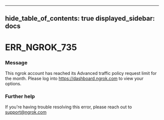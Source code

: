 

---
hide_table_of_contents: true
displayed_sidebar: docs
---


# ERR_NGROK_735

### Message
This ngrok account has reached its Advanced traffic policy request limit for the month. Please log into https://dashboard.ngrok.com to view your options.

<ErrorDetails error="err_ngrok_735" />



### Further help
If you're having trouble resolving this error, please reach out to [support@ngrok.com](mailto:support@ngrok.com?subject=Help%20with%20ERR_NGROK_735)

